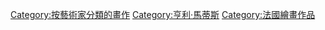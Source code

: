 {{DEFAULTSORT:Matisse, Henri}}
[[Category:按藝術家分類的畫作|Category:按藝術家分類的畫作]]
[[Category:亨利·馬蒂斯|Category:亨利·馬蒂斯]]
[[Category:法國繪畫作品|Category:法國繪畫作品]]